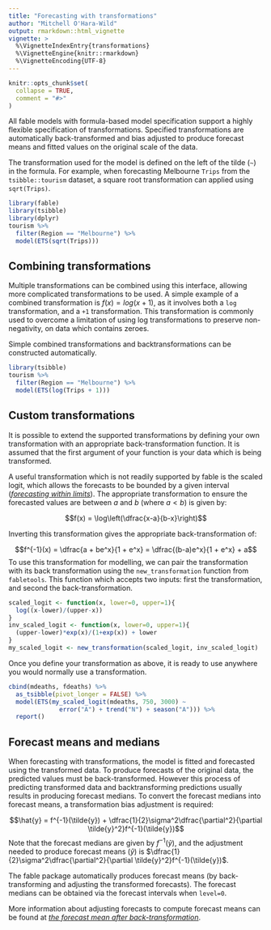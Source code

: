 ```yaml
---
title: "Forecasting with transformations"
author: "Mitchell O'Hara-Wild"
output: rmarkdown::html_vignette
vignette: >
  %\VignetteIndexEntry{transformations}
  %\VignetteEngine{knitr::rmarkdown}
  %\VignetteEncoding{UTF-8}
---
```


```r
knitr::opts_chunk$set(
  collapse = TRUE,
  comment = "#>"
)
```

All fable models with formula-based model specification support a highly flexible specification of transformations. Specified transformations are automatically back-transformed and bias adjusted to produce forecast means and fitted values on the original scale of the data.

The transformation used for the model is defined on the left of the tilde (`~`) in the formula. For example, when forecasting Melbourne `Trips` from the `tsibble::tourism` dataset, a square root transformation can applied using `sqrt(Trips)`.

```r
library(fable)
library(tsibble)
library(dplyr)
tourism %>%
  filter(Region == "Melbourne") %>% 
  model(ETS(sqrt(Trips)))
```

## Combining transformations
Multiple transformations can be combined using this interface, allowing more complicated transformations to be used. A simple example of a combined transformation is $f(x) = log(x+1)$, as it involves both a `log` transformation, and a `+1` transformation. This transformation is commonly used to overcome a limitation of using log transformations to preserve non-negativity, on data which contains zeroes.

Simple combined transformations and backtransformations can be constructed automatically.
```r
library(tsibble)
tourism %>%
  filter(Region == "Melbourne") %>% 
  model(ETS(log(Trips + 1)))
```


## Custom transformations
It is possible to extend the supported transformations by defining your own transformation with an appropriate back-transformation function. It is assumed that the first argument of your function is your data which is being transformed.

A useful transformation which is not readily supported by fable is the scaled logit, which allows the forecasts to be bounded by a given interval ([*forecasting within limits*](https://robjhyndman.com/hyndsight/forecasting-within-limits/)). The appropriate transformation to ensure the forecasted values are between $a$ and $b$ (where $a<b$) is given by:

$$f(x) = \log\left(\dfrac{x-a}{b-x}\right)$$

Inverting this transformation gives the appropriate back-transformation of:

$$f^{-1}(x) = \dfrac{a + be^x}{1 + e^x} = \dfrac{(b-a)e^x}{1 + e^x} + a$$ 
To use this transformation for modelling, we can pair the transformation with its back transformation using the `new_transformation` function from `fabletools`. This function which accepts two inputs: first the transformation, and second the back-transformation.
```r
scaled_logit <- function(x, lower=0, upper=1){
  log((x-lower)/(upper-x))
}
inv_scaled_logit <- function(x, lower=0, upper=1){
  (upper-lower)*exp(x)/(1+exp(x)) + lower
}
my_scaled_logit <- new_transformation(scaled_logit, inv_scaled_logit)
```

Once you define your transformation as above, it is ready to use anywhere you would normally use a transformation.
```r
cbind(mdeaths, fdeaths) %>%
  as_tsibble(pivot_longer = FALSE) %>% 
  model(ETS(my_scaled_logit(mdeaths, 750, 3000) ~
              error("A") + trend("N") + season("A"))) %>%
  report()
```

## Forecast means and medians
When forecasting with transformations, the model is fitted and forecasted using the transformed data. To produce forecasts of the original data, the predicted values must be back-transformed. However this process of predicting transformed data and backtransforming predictions usually results in producing forecast medians. To convert the forecast medians into forecast means, a transformation bias  adjustment is required:

$$\hat{y} = f^{-1}(\tilde{y}) + \dfrac{1}{2}\sigma^2\dfrac{\partial^2}{\partial \tilde{y}^2}f^{-1}(\tilde{y})$$
Note that the forecast medians are given by $f^{-1}(\tilde{y})$, and the adjustment needed to produce forecast means ($\hat{y}$) is $\dfrac{1}{2}\sigma^2\dfrac{\partial^2}{\partial \tilde{y}^2}f^{-1}(\tilde{y})$.

The fable package automatically produces forecast means (by back-transforming and adjusting the transformed forecasts). The forecast medians can be obtained via the forecast intervals when `level=0`.

More information about adjusting forecasts to compute forecast means can be found at [*the forecast mean after back-transformation*](https://robjhyndman.com/hyndsight/backtransforming/).